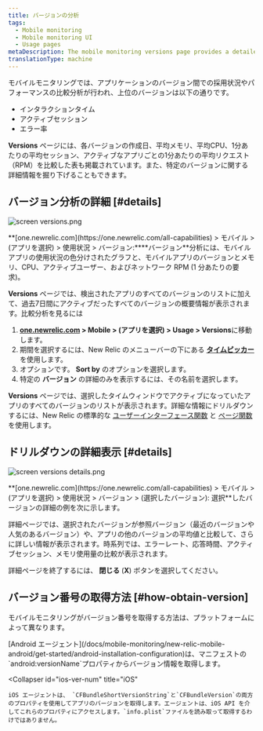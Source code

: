 ```yaml
---
title: バージョンの分析
tags:
  - Mobile monitoring
  - Mobile monitoring UI
  - Usage pages
metaDescription: The mobile monitoring versions page provides a detailed 7-day comparative analysis between versions of your mobile app.
translationType: machine
---
```




モバイルモニタリングでは、アプリケーションのバージョン間での採用状況やパフォーマンスの比較分析が行われ、上位のバージョンは以下の通りです。

* インタラクションタイム
* アクティブセッション
* エラー率

**Versions** ページには、各バージョンの作成日、平均メモリ、平均CPU、1分あたりの平均セッション、アクティブなアプリごとの1分あたりの平均リクエスト（RPM）を比較した表も掲載されています。また、特定のバージョンに関する詳細情報を掘り下げることもできます。

## バージョン分析の詳細 [#details]

<img
  title="screen versions.png"
  alt="screen versions.png"
  src={mobileVersionsOverview}
/>

<figcaption>
  **[one.newrelic.com](https://one.newrelic.com/all-capabilities) > モバイル > (アプリを選択) > 使用状況 > バージョン:****バージョン**分析には、モバイルアプリの使用状況の色分けされたグラフと、モバイルアプリのバージョンとメモリ、CPU、アクティブユーザー、およびネットワーク RPM (1 分あたりの要求)。
</figcaption>

**Versions** ページでは、検出されたアプリのすべてのバージョンのリストに加えて、過去7日間にアクティブだったすべてのバージョンの概要情報が表示されます。比較分析を見るには

1. **[one.newrelic.com](https://one.newrelic.com/all-capabilities) > Mobile > (アプリを選択) > Usage > Versions**に移動します。
2. 期間を選択するには、New Relic のメニューバーの下にある [**タイムピッカー**](/docs/site/timepicker-setting-time-periods-to-view-data) を使用します。
3. オプションです。 **Sort by** のオプションを選択します。
4. 特定の **バージョン** の詳細のみを表示するには、その名前を選択します。

**Versions** ページでは、選択したタイムウィンドウでアクティブになっていたアプリのすべてのバージョンのリストが表示されます。詳細な情報にドリルダウンするには、New Relic の標準的な [ユーザーインターフェース関数](/docs/accounts-partnerships/education/getting-started-new-relic/new-relic-user-interface) と [ページ関数](/docs/accounts-partnerships/education/getting-started-new-relic/standard-dashboard-features) を使用します。

## ドリルダウンの詳細表示 [#details]

<img
  title="screen versions details.png"
  alt="screen versions details.png"
  src={mobileVersionDetails}
/>

<figcaption>
  **[one.newrelic.com](https://one.newrelic.com/all-capabilities) > モバイル > (アプリを選択) > 使用状況 > バージョン > (選択したバージョン): 選択**したバージョンの詳細の例を次に示します。
</figcaption>

詳細ページでは、選択されたバージョンが参照バージョン（最近のバージョンや人気のあるバージョン）や、アプリの他のバージョンの平均値と比較して、さらに詳しい情報が表示されます。時系列では、エラーレート、応答時間、アクティブセッション、メモリ使用量の比較が表示されます。

詳細ページを終了するには、 **閉じる** (**X**) ボタンを選択してください。

## バージョン番号の取得方法 [#how-obtain-version]

モバイルモニタリングがバージョン番号を取得する方法は、プラットフォームによって異なります。

<CollapserGroup>
  <Collapser
    id="android-ver-num"
    title="Android"
  >
    [Android エージェント](/docs/mobile-monitoring/new-relic-mobile-android/get-started/android-installation-configuration)は、マニフェストの`android:versionName`プロパティからバージョン情報を取得します。
  </Collapser>

  <Collapser
    id="ios-ver-num"
    title="iOS"
  >
    iOS エージェントは、 `CFBundleShortVersionString`と`CFBundleVersion`の両方のプロパティを使用してアプリのバージョンを取得します。エージェントは、iOS API を介してこれらのプロパティにアクセスします。`info.plist`ファイルを読み取って取得するわけではありません。
  </Collapser>
</CollapserGroup>